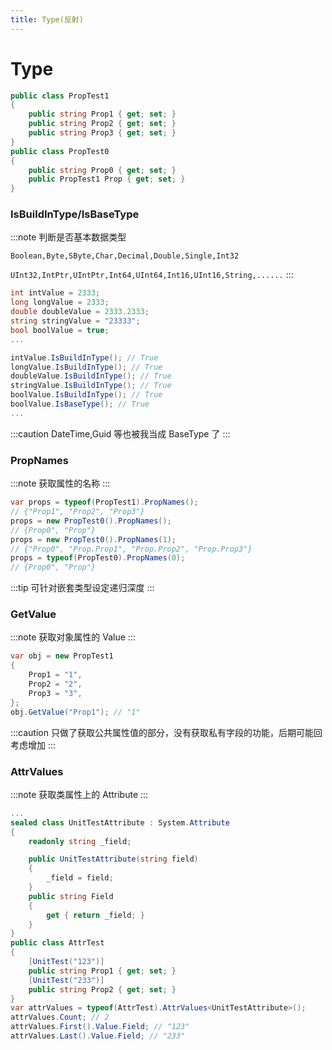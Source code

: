 ```yaml
---
title: Type(反射)
---
```


# Type

```csharp
public class PropTest1
{
    public string Prop1 { get; set; }
    public string Prop2 { get; set; }
    public string Prop3 { get; set; }
}
public class PropTest0
{
    public string Prop0 { get; set; }
    public PropTest1 Prop { get; set; }
}
```

### IsBuildInType/IsBaseType

:::note
判断是否基本数据类型

`Boolean,Byte,SByte,Char,Decimal,Double,Single,Int32`

`UInt32,IntPtr,UIntPtr,Int64,UInt64,Int16,UInt16,String,......`
:::

```csharp
int intValue = 2333;
long longValue = 2333;
double doubleValue = 2333.2333;
string stringValue = "23333";
bool boolValue = true;
...

intValue.IsBuildInType(); // True
longValue.IsBuildInType(); // True
doubleValue.IsBuildInType(); // True
stringValue.IsBuildInType(); // True
boolValue.IsBuildInType(); // True
boolValue.IsBaseType(); // True
...
```

:::caution
DateTime,Guid 等也被我当成 BaseType 了
:::

### PropNames

:::note
获取属性的名称
:::

```csharp
var props = typeof(PropTest1).PropNames();
// {"Prop1", "Prop2", "Prop3"}
props = new PropTest0().PropNames();
// {Prop0", "Prop"}
props = new PropTest0().PropNames(1);
// {"Prop0", "Prop.Prop1", "Prop.Prop2", "Prop.Prop3"}
props = typeof(PropTest0).PropNames(0);
// {Prop0", "Prop"}
```

:::tip
可针对嵌套类型设定递归深度
:::

### GetValue

:::note
获取对象属性的 Value
:::

```csharp
var obj = new PropTest1
{
    Prop1 = "1",
    Prop2 = "2",
    Prop3 = "3",
};
obj.GetValue("Prop1"); // "1"
```

:::caution
只做了获取公共属性值的部分，没有获取私有字段的功能，后期可能回考虑增加
:::

### AttrValues

:::note
获取类属性上的 Attribute
:::

```csharp
...
sealed class UnitTestAttribute : System.Attribute
{
    readonly string _field;

    public UnitTestAttribute(string field)
    {
        _field = field;
    }
    public string Field
    {
        get { return _field; }
    }
}
public class AttrTest
{
    [UnitTest("123")]
    public string Prop1 { get; set; }
    [UnitTest("233")]
    public string Prop2 { get; set; }
}
var attrValues = typeof(AttrTest).AttrValues<UnitTestAttribute>();
attrValues.Count; // 2
attrValues.First().Value.Field; // "123"
attrValues.Last().Value.Field; // "233"
```
